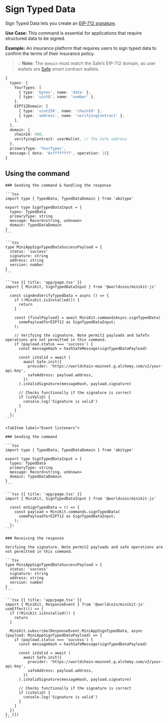 # Sign Typed Data

Sign Typed Data lets you create an [EIP-712 signature](https://eips.ethereum.org/EIPS/eip-712).

**Use Case:** This command is essential for applications that require structured data to be signed.

**Example:** An insurance platform that requires users to sign typed data to confirm the terms of their insurance policy.

> 💡 **Note:** The `domain` must match the Safe’s EIP-712 domain, as user wallets are [Safe](https://safe.global/) smart contract wallets.

```ts
{
  types: {
    YourTypes: [
      { type: 'bytes', name: 'data' },
      { type: 'uint8', name: 'number' },
    ],
    EIP712Domain: [
      { type: 'uint256', name: 'chainId' },
      { type: 'address', name: 'verifyingContract' },
    ],
  },
  domain: {
    chainId: 480,
    verifyingContract: userWallet, // The Safe address
  },
  primaryType: 'YourTypes',
  message:{ data: '0xffffffff', operation: 15}
}
```

## Using the command

<Tabs>

  <TabItem label="Async handlers">

    ### Sending the command & handling the response

    ```tsx
    import type { TypedData, TypedDataDomain } from 'abitype'

    export type SignTypedDataInput = {
      types: TypedData
      primaryType: string
      message: Record<string, unknown>
      domain: TypedDataDomain
    }
    ```

    ```tsx
    type MiniAppSignTypedDataSuccessPayload = {
      status: 'success'
      signature: string
      address: string
      version: number
    }
    ```

    ```tsx {{ title: 'app/page.tsx' }}
    import { MiniKit, SignTypedDataInput } from '@worldcoin/minikit-js'

      const signAndVerifyTypedData = async () => {
        if (!MiniKit.isInstalled()) {
          return
        }

        const {finalPayload} = await MiniKit.commandsAsync.signTypedData(
          somePayloadforEIP712 as SignTypedDataInput;
        );

        // Verifying the signature. Note permit2 payloads and SafeTx operations are not permitted in this command.
        if (payload.status === 'success') {
          const messageHash = hashSafeMessage(signTypedDataPayload)

          const isValid = await (
            await Safe.init({
              provider: 'https://worldchain-mainnet.g.alchemy.com/v2/your-api-key',
              safeAddress: payload.address,
            })
          ).isValidSignature(messageHash, payload.signature)

          // Checks functionally if the signature is correct
          if (isValid) {
            console.log('Signature is valid')
          }
        }
      };
    ```

  </TabItem>

    <TabItem label="Event listeners">

    ### Sending the command

    ```tsx
    import type { TypedData, TypedDataDomain } from 'abitype'

    export type SignTypedDataInput = {
      types: TypedData
      primaryType: string
      message: Record<string, unknown>
      domain: TypedDataDomain
    }
    ```

    ```tsx {{ title: 'app/page.tsx' }}
    import { MiniKit, SignTypedDataInput } from '@worldcoin/minikit-js'

      const onSignTypedData = () => {
        const payload = MiniKit.commands.signTypedData(
          somePayloadforEIP712 as SignTypedDataInput;
        );
      };
    ```

    ### Receiving the response

    Verifying the signature. Note permit2 payloads and safe operations are not permitted in this command.

    ```tsx
    type MiniAppSignTypedDataSuccessPayload = {
      status: 'success'
      signature: string
      address: string
      version: number
    }
    ```

    ```tsx {{ title: 'app/page.tsx' }}
    import { MiniKit, ResponseEvent } from '@worldcoin/minikit-js'
    useEffect(() => {
      if (!MiniKit.isInstalled()) {
        return
      }

      MiniKit.subscribe(ResponseEvent.MiniAppSignTypedData, async (payload: MiniAppSignTypedDataPayload) => {
        if (payload.status === 'success') {
          const messageHash = hashSafeMessage(signTypedDataPayload)

          const isValid = await (
            await Safe.init({
              provider: 'https://worldchain-mainnet.g.alchemy.com/v2/your-api-key',
              safeAddress: payload.address,
            })
          ).isValidSignature(messageHash, payload.signature)

          // Checks functionally if the signature is correct
          if (isValid) {
            console.log('Signature is valid')
          }
        }
      })
    }, [])
    ```

  </TabItem>

</Tabs>
